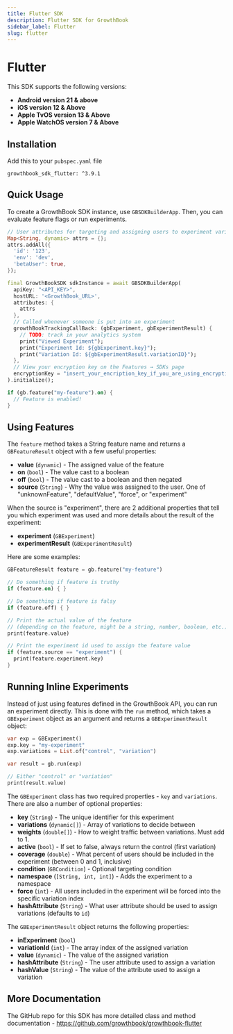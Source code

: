 ```yaml
---
title: Flutter SDK
description: Flutter SDK for GrowthBook
sidebar_label: Flutter
slug: flutter
---
```


# Flutter

This SDK supports the following versions:

- **Android version 21 & above**
- **iOS version 12 & Above**
- **Apple TvOS version 13 & Above**
- **Apple WatchOS version 7 & Above**

## Installation

Add this to your `pubspec.yaml` file

```
growthbook_sdk_flutter: ^3.9.1
```

## Quick Usage

To create a GrowthBook SDK instance, use `GBSDKBuilderApp`. Then, you can evaluate feature flags or run experiments.

```dart
// User attributes for targeting and assigning users to experiment variations
Map<String, dynamic> attrs = {};
attrs.addAll({
  'id': '123',
  'env': 'dev',
  'betaUser': true,
});

final GrowthBookSDK sdkInstance = await GBSDKBuilderApp(
  apiKey: "<API_KEY>",
  hostURL: '<GrowthBook_URL>',
  attributes: {
    attrs
  },
  // Called whenever someone is put into an experiment
  growthBookTrackingCallBack: (gbExperiment, gbExperimentResult) {
    // TODO: track in your analytics system
    print("Viewed Experiment");
    print("Experiment Id: ${gbExperiment.key}");
    print("Variation Id: ${gbExperimentResult.variationID}");
  },
  // View your encryption key on the Features → SDKs page
  encryptionKey = "insert_your_encription_key_if_you_are_using_encryption",
).initialize();

if (gb.feature("my-feature").on) {
  // Feature is enabled!
}
```

## Using Features

The `feature` method takes a String feature name and returns a `GBFeatureResult` object with a few useful properties:

- **value** (`dynamic`) - The assigned value of the feature
- **on** (`bool`) - The value cast to a boolean
- **off** (`bool`) - The value cast to a boolean and then negated
- **source** (`String`) - Why the value was assigned to the user. One of "unknownFeature", "defaultValue", "force", or "experiment"

When the source is "experiment", there are 2 additional properties that tell you which experiment was used and more details about the result of the experiment:

- **experiment** (`GBExperiment`)
- **experimentResult** (`GBExperimentResult`)

Here are some examples:

```dart
GBFeatureResult feature = gb.feature("my-feature")

// Do something if feature is truthy
if (feature.on) { }

// Do something if feature is falsy
if (feature.off) { }

// Print the actual value of the feature
// (depending on the feature, might be a string, number, boolean, etc.)
print(feature.value)

// Print the experiment id used to assign the feature value
if (feature.source == "experiment") {
  print(feature.experiment.key)
}
```

## Running Inline Experiments

Instead of just using features defined in the GrowthBook API, you can run an experiment directly. This is done with the `run` method, which takes a `GBExperiment` object as an argument and returns a `GBExperimentResult` object:

```dart
var exp = GBExperiment()
exp.key = "my-experiment"
exp.variations = List.of("control", "variation")

var result = gb.run(exp)

// Either "control" or "variation"
print(result.value)
```

The `GBExperiment` class has two required properties - `key` and `variations`. There are also a number of optional properties:

- **key** (`String`) - The unique identifier for this experiment
- **variations** (`dynamic[]`) - Array of variations to decide between
- **weights** (`double[]`) - How to weight traffic between variations. Must add to 1.
- **active** (`bool`) - If set to false, always return the control (first variation)
- **coverage** (`double`) - What percent of users should be included in the experiment (between 0 and 1, inclusive)
- **condition** (`GBCondition`) - Optional targeting condition
- **namespace** (`[String, int, int]`) - Adds the experiment to a namespace
- **force** (`int`) - All users included in the experiment will be forced into the specific variation index
- **hashAttribute** (`String`) - What user attribute should be used to assign variations (defaults to `id`)

The `GBExperimentResult` object returns the following properties:

- **inExperiment** (`bool`)
- **variationId** (`int`) - The array index of the assigned variation
- **value** (`dynamic`) - The value of the assigned variation
- **hashAttribute** (`String`) - The user attribute used to assign a variation
- **hashValue** (`String`) - The value of the attribute used to assign a variation

## More Documentation

The GitHub repo for this SDK has more detailed class and method documentation - https://github.com/growthbook/growthbook-flutter